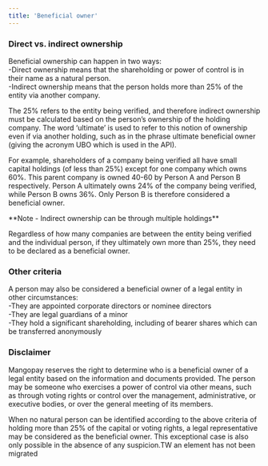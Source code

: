 ```yaml
---
title: 'Beneficial owner'  
---
```


### Direct vs. indirect ownership  

Beneficial ownership can happen in two ways:  
-Direct ownership means that the shareholding or power of control is in their name as a natural person.  
-Indirect ownership means that the person holds more than 25% of the entity via another company.  

The 25% refers to the entity being verified, and therefore indirect ownership must be calculated based on the person’s ownership of the holding company. The word ‘ultimate’ is used to refer to this notion of ownership even if via another holding, such as in the phrase ultimate beneficial owner (giving the acronym UBO which is used in the API).  

For example, shareholders of a company being verified all have small capital holdings (of less than 25%) except for one company which owns 60%. This parent company is owned 40-60 by Person A and Person B respectively. Person A ultimately owns 24% of the company being verified, while Person B owns 36%. Only Person B is therefore considered a beneficial owner.  

<Note>  
**Note - Indirect ownership can be through multiple holdings** 
  
Regardless of how many companies are between the entity being verified and the individual person, if they ultimately own more than 25%, they need to be declared as a beneficial owner.  
</Note>  

### Other criteria  

A person may also be considered a beneficial owner of a legal entity in other circumstances:  
-They are appointed corporate directors or nominee directors  
-They are legal guardians of a minor  
-They hold a significant shareholding, including of bearer shares which can be transferred anonymously  

### Disclaimer  

Mangopay reserves the right to determine who is a beneficial owner of a legal entity based on the information and documents provided. The person may be someone who exercises a power of control via other means, such as through voting rights or control over the management, administrative, or executive bodies, or over the general meeting of its members.  

When no natural person can be identified according to the above criteria of holding more than 25% of the capital or voting rights, a legal representative may be considered as the beneficial owner. This exceptional case is also only possible in the absence of any suspicion.TW an element has not been migrated